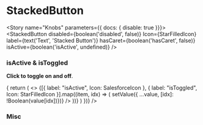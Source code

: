 


<Meta title="Components/Interactive/StackedButton" decorators={[withKnobs]} component={StackedButton} />

# StackedButton

<ImportPath component={StackedButton} section="interactive" />

<Story name="Knobs" parameters={{ docs: { disable: true }}}>
  <StackedButton
    disabled={boolean('disabled', false)}
    Icon={StarFilledIcon}
    label={text('Text', 'Stacked Button')}
    hasCaret={boolean('hasCaret', false)}
    isActive={boolean('isActive', undefined)}
  />
</Story>

<Preview isExpanded>
  <StackedButton
    Icon={StarFilledIcon}
    label='Stacked Button'
  />
</Preview>

<Props of={StackedButton} />

### isActive & isToggled
**Click to toggle on and off**.

<Story name="isActive & isToggled">
  <State
    initialValue={{}}
    render={((value, setValue) => {
      return (
        <>
          {[{ label: "isActive", Icon: SalesforceIcon }, { label: "isToggled", Icon: StarFilledIcon }].map((item, idx) => (
            <StackedButton
              Icon={item.Icon}
              label={item.label}
              isToggled={item.label === 'isToggled' && value[idx]}
              isActive={item.label === 'isActive' && value[idx]}
              onClick={() => setValue({ ...value, [idx]: !Boolean(value[idx])})}
            />
          ))}
        </>
      )
    })}
  />
</Story>


### Misc

<Story name="Miscellaneous">
  <StackedButton
    Icon={CollectionPublicIcon}
    label="Add to Collections"
    hasCaret
  />
</Story>
